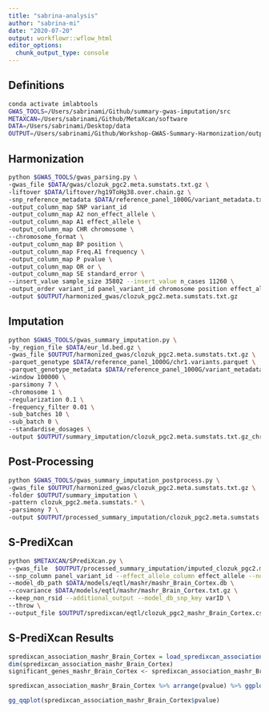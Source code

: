```yaml
---
title: "sabrina-analysis"
author: "sabrina-mi"
date: "2020-07-20"
output: workflowr::wflow_html
editor_options:
  chunk_output_type: console
---
```


## Definitions

```bash
conda activate imlabtools
GWAS_TOOLS=/Users/sabrinami/Github/summary-gwas-imputation/src
METAXCAN=/Users/sabrinami/Github/MetaXcan/software
DATA=/Users/sabrinami/Desktop/data
OUTPUT=/Users/sabrinami/Github/Workshop-GWAS-Summary-Harmonization/output
```


## Harmonization

```bash
python $GWAS_TOOLS/gwas_parsing.py \
-gwas_file $DATA/gwas/clozuk_pgc2.meta.sumstats.txt.gz \
-liftover $DATA/liftover/hg19ToHg38.over.chain.gz \
-snp_reference_metadata $DATA/reference_panel_1000G/variant_metadata.txt.gz METADATA \
-output_column_map SNP variant_id
-output_column_map A2 non_effect_allele \
-output_column_map A1 effect_allele \
-output_column_map CHR chromosome \
--chromosome_format \
-output_column_map BP position \
-output_column_map Freq.A1 frequency \
-output_column_map P pvalue \
-output_column_map OR or \
-output_column_map SE standard_error \
--insert_value sample_size 35802 --insert_value n_cases 11260 \
-output_order variant_id panel_variant_id chromosome position effect_allele non_effect_allele frequency pvalue zscore effect_size standard_error sample_size n_cases \
-output $OUTPUT/harmonized_gwas/clozuk_pgc2.meta.sumstats.txt.gz
```


## Imputation 
```bash
python $GWAS_TOOLS/gwas_summary_imputation.py \
-by_region_file $DATA/eur_ld.bed.gz \
-gwas_file $OUTPUT/harmonized_gwas/clozuk_pgc2.meta.sumstats.txt.gz \
-parquet_genotype $DATA/reference_panel_1000G/chr1.variants.parquet \
-parquet_genotype_metadata $DATA/reference_panel_1000G/variant_metadata.parquet \
-window 100000 \
-parsimony 7 \
-chromosome 1 \
-regularization 0.1 \
-frequency_filter 0.01 \
-sub_batches 10 \
-sub_batch 0 \
--standardise_dosages \
-output $OUTPUT/summary_imputation/clozuk_pgc2.meta.sumstats.txt.gz_chr1_sb0_reg0.1_ff0.01_by_region.txt.gz
```

## Post-Processing
```bash
python $GWAS_TOOLS/gwas_summary_imputation_postprocess.py \
-gwas_file $OUTPUT/harmonized_gwas/clozuk_pgc2.meta.sumstats.txt.gz \
-folder $OUTPUT/summary_imputation \
-pattern clozuk_pgc2.meta.sumstats.* \
-parsimony 7 \
-output $OUTPUT/processed_summary_imputation/clozuk_pgc2.meta.sumstats.txt.gz
```

## S-PrediXcan
```bash
python $METAXCAN/SPrediXcan.py \
--gwas_file  $OUTPUT/processed_summary_imputation/imputed_clozuk_pgc2.meta.sumstats.txt.gz \
--snp_column panel_variant_id --effect_allele_column effect_allele --non_effect_allele_column non_effect_allele --zscore_column zscore \
--model_db_path $DATA/models/eqtl/mashr/mashr_Brain_Cortex.db \
--covariance $DATA/models/eqtl/mashr/mashr_Brain_Cortex.txt.gz \
--keep_non_rsid --additional_output --model_db_snp_key varID \
--throw \
--output_file $OUTPUT/spredixcan/eqtl/clozuk_pgc2_mashr_Brain_Cortex.csv
```

## S-PrediXcan Results
```r
spredixcan_association_mashr_Brain_Cortex = load_spredixcan_association(glue::glue("{OUTPUT}/spredixcan/eqtl/clozuk_pgc2/clozuk_pgc2_mashr_Brain_Cortex.csv"), gencode_df)
dim(spredixcan_association_mashr_Brain_Cortex)
significant_genes_mashr_Brain_Cortex <- spredixcan_association_mashr_Brain_Cortex %>% filter(pvalue < 0.05/nrow(spredixcan_association_mashr_Brain_Cortex)) %>% arrange(pvalue)
```

```r
spredixcan_association_mashr_Brain_Cortex %>% arrange(pvalue) %>% ggplot(aes(pvalue)) + geom_histogram(bins=20)

gg_qqplot(spredixcan_association_mashr_Brain_Cortex$pvalue)
```
